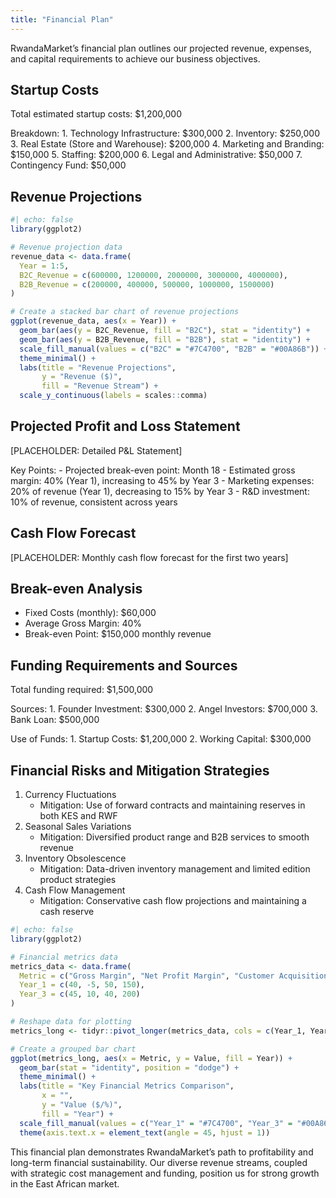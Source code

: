 ```yaml
---
title: "Financial Plan"
---
```


RwandaMarket's financial plan outlines our projected revenue, expenses, and capital requirements to achieve our business objectives.

## Startup Costs

Total estimated startup costs: $1,200,000

Breakdown:
1. Technology Infrastructure: $300,000
2. Inventory: $250,000
3. Real Estate (Store and Warehouse): $200,000
4. Marketing and Branding: $150,000
5. Staffing: $200,000
6. Legal and Administrative: $50,000
7. Contingency Fund: $50,000

## Revenue Projections

```r
#| echo: false
library(ggplot2)

# Revenue projection data
revenue_data <- data.frame(
  Year = 1:5,
  B2C_Revenue = c(600000, 1200000, 2000000, 3000000, 4000000),
  B2B_Revenue = c(200000, 400000, 500000, 1000000, 1500000)
)

# Create a stacked bar chart of revenue projections
ggplot(revenue_data, aes(x = Year)) +
  geom_bar(aes(y = B2C_Revenue, fill = "B2C"), stat = "identity") +
  geom_bar(aes(y = B2B_Revenue, fill = "B2B"), stat = "identity") +
  scale_fill_manual(values = c("B2C" = "#7C4700", "B2B" = "#00A86B")) +
  theme_minimal() +
  labs(title = "Revenue Projections",
       y = "Revenue ($)",
       fill = "Revenue Stream") +
  scale_y_continuous(labels = scales::comma)
```

## Projected Profit and Loss Statement

[PLACEHOLDER: Detailed P&L Statement]

Key Points:
- Projected break-even point: Month 18
- Estimated gross margin: 40% (Year 1), increasing to 45% by Year 3
- Marketing expenses: 20% of revenue (Year 1), decreasing to 15% by Year 3
- R&D investment: 10% of revenue, consistent across years

## Cash Flow Forecast

[PLACEHOLDER: Monthly cash flow forecast for the first two years]

## Break-even Analysis

- Fixed Costs (monthly): $60,000
- Average Gross Margin: 40%
- Break-even Point: $150,000 monthly revenue

## Funding Requirements and Sources

Total funding required: $1,500,000

Sources:
1. Founder Investment: $300,000
2. Angel Investors: $700,000
3. Bank Loan: $500,000

Use of Funds:
1. Startup Costs: $1,200,000
2. Working Capital: $300,000

## Financial Risks and Mitigation Strategies

1. Currency Fluctuations
   - Mitigation: Use of forward contracts and maintaining reserves in both KES and RWF

2. Seasonal Sales Variations
   - Mitigation: Diversified product range and B2B services to smooth revenue

3. Inventory Obsolescence
   - Mitigation: Data-driven inventory management and limited edition product strategies

4. Cash Flow Management
   - Mitigation: Conservative cash flow projections and maintaining a cash reserve

```r
#| echo: false
library(ggplot2)

# Financial metrics data
metrics_data <- data.frame(
  Metric = c("Gross Margin", "Net Profit Margin", "Customer Acquisition Cost", "Lifetime Value"),
  Year_1 = c(40, -5, 50, 150),
  Year_3 = c(45, 10, 40, 200)
)

# Reshape data for plotting
metrics_long <- tidyr::pivot_longer(metrics_data, cols = c(Year_1, Year_3), names_to = "Year", values_to = "Value")

# Create a grouped bar chart
ggplot(metrics_long, aes(x = Metric, y = Value, fill = Year)) +
  geom_bar(stat = "identity", position = "dodge") +
  theme_minimal() +
  labs(title = "Key Financial Metrics Comparison",
       x = "",
       y = "Value ($/%)",
       fill = "Year") +
  scale_fill_manual(values = c("Year_1" = "#7C4700", "Year_3" = "#00A86B")) +
  theme(axis.text.x = element_text(angle = 45, hjust = 1))
```

This financial plan demonstrates RwandaMarket's path to profitability and long-term financial sustainability. Our diverse revenue streams, coupled with strategic cost management and funding, position us for strong growth in the East African market.



